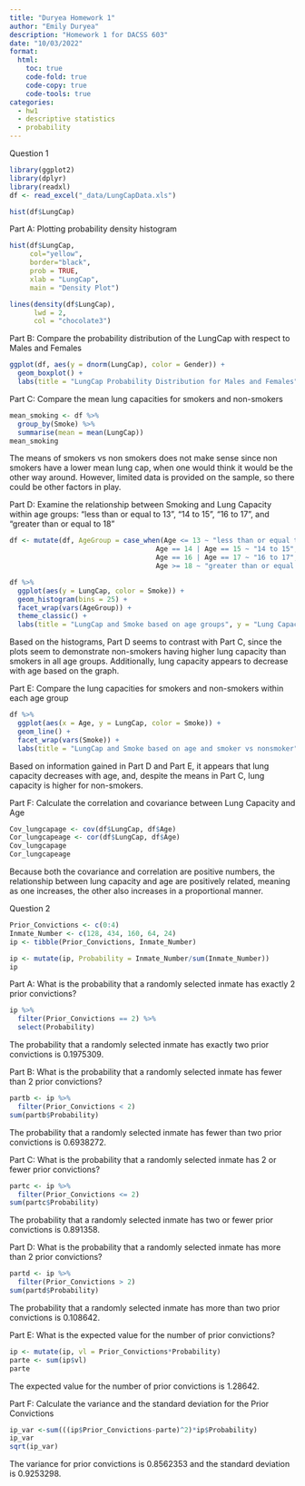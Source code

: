 ```yaml
---
title: "Duryea Homework 1"
author: "Emily Duryea"
description: "Homework 1 for DACSS 603"
date: "10/03/2022"
format:
  html: 
    toc: true
    code-fold: true
    code-copy: true
    code-tools: true
categories:
  - hw1
  - descriptive statistics
  - probability
---
```


Question 1

```r
library(ggplot2)
library(dplyr)
library(readxl)
df <- read_excel("_data/LungCapData.xls")  

hist(df$LungCap)
```

Part A: Plotting probability density histogram

```r
hist(df$LungCap, 
     col="yellow",
     border="black",
     prob = TRUE,
     xlab = "LungCap",
     main = "Density Plot")

lines(density(df$LungCap),
      lwd = 2,
      col = "chocolate3")
```

Part B: Compare the probability distribution of the LungCap with respect to Males and Females

```r
ggplot(df, aes(y = dnorm(LungCap), color = Gender)) +
  geom_boxplot() +
  labs(title = "LungCap Probability Distribution for Males and Females", y = "Probability density")
```

Part C: Compare the mean lung capacities for smokers and non-smokers

```r
mean_smoking <- df %>%
  group_by(Smoke) %>%
  summarise(mean = mean(LungCap))
mean_smoking
```

The means of smokers vs non smokers does not make sense since non smokers have a lower mean lung cap, when one would think it would be the other way around. However, limited data is provided on the sample, so there could be other factors in play.

Part D: Examine the relationship between Smoking and Lung Capacity within age groups: "less than or equal to 13", "14 to 15", "16 to 17", and "greater than or equal to 18"

```r
df <- mutate(df, AgeGroup = case_when(Age <= 13 ~ "less than or equal to 13",
                                    Age == 14 | Age == 15 ~ "14 to 15",
                                    Age == 16 | Age == 17 ~ "16 to 17",
                                    Age >= 18 ~ "greater than or equal to 18"))

df %>%
  ggplot(aes(y = LungCap, color = Smoke)) +
  geom_histogram(bins = 25) +
  facet_wrap(vars(AgeGroup)) +
  theme_classic() + 
  labs(title = "LungCap and Smoke based on age groups", y = "Lung Capacity", x = "Frequency")
```

Based on the histograms, Part D seems to contrast with Part C, since the plots seem to demonstrate non-smokers having higher lung capacity than smokers in all age groups. Additionally, lung capacity appears to decrease with age based on the graph.

Part E: Compare the lung capacities for smokers and non-smokers within each age group

```r
df %>%
  ggplot(aes(x = Age, y = LungCap, color = Smoke)) +
  geom_line() +
  facet_wrap(vars(Smoke)) +
  labs(title = "LungCap and Smoke based on age and smoker vs nonsmoker", y = "Lung Capacity", x = "Age")
```

Based on information gained in Part D and Part E, it appears that lung capacity decreases with age, and, despite the means in Part C, lung capacity is higher for non-smokers.

Part F: Calculate the correlation and covariance between Lung Capacity and Age

```r
Cov_lungcapage <- cov(df$LungCap, df$Age)
Cor_lungcapeage <- cor(df$LungCap, df$Age)
Cov_lungcapage
Cor_lungcapeage
```

Because both the covariance and correlation are positive numbers, the relationship between lung capacity and age are positively related, meaning as one increases, the other also increases in a proportional manner.

Question 2

```r
Prior_Convictions <- c(0:4)
Inmate_Number <- c(128, 434, 160, 64, 24)
ip <- tibble(Prior_Convictions, Inmate_Number)

ip <- mutate(ip, Probability = Inmate_Number/sum(Inmate_Number))
ip
```

Part A: What is the probability that a randomly selected inmate has exactly 2 prior convictions?

```r
ip %>%
  filter(Prior_Convictions == 2) %>%
  select(Probability)
```

The probability that a randomly selected inmate has exactly two prior convictions is 0.1975309.

Part B: What is the probability that a randomly selected inmate has fewer than 2 prior convictions?

```r
partb <- ip %>%
  filter(Prior_Convictions < 2)
sum(partb$Probability)
```

The probability that a randomly selected inmate has fewer than two prior convictions is 0.6938272.

Part C: What is the probability that a randomly selected inmate has 2 or fewer prior convictions?

```r
partc <- ip %>%
  filter(Prior_Convictions <= 2)
sum(partc$Probability)
```

The probability that a randomly selected inmate has two or fewer prior convictions is 0.891358.

Part D: What is the probability that a randomly selected inmate has more than 2 prior convictions?

```r
partd <- ip %>%
  filter(Prior_Convictions > 2)
sum(partd$Probability)
```

The probability that a randomly selected inmate has more than two prior convictions is 0.108642.

Part E: What is the expected value for the number of prior convictions?

```r
ip <- mutate(ip, vl = Prior_Convictions*Probability)
parte <- sum(ip$vl)
parte
```

The expected value for the number of prior convictions is 1.28642.

Part F: Calculate the variance and the standard deviation for the Prior Convictions

```r
ip_var <-sum(((ip$Prior_Convictions-parte)^2)*ip$Probability)
ip_var
sqrt(ip_var)
```

The variance for prior convictions is 0.8562353 and the standard deviation is 0.9253298.
